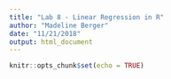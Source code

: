 ```yaml
---
title: "Lab 8 - Linear Regression in R"
author: "Madeline Berger"
date: "11/21/2018"
output: html_document
---
```


```r
knitr::opts_chunk$set(echo = TRUE)
```

